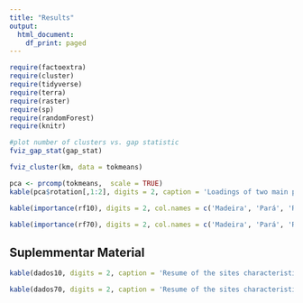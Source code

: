 ```yaml
---
title: "Results"
output:
  html_document:
    df_print: paged
---
```


```r
require(factoextra)
require(cluster)
require(tidyverse)
require(terra)
require(raster)
require(sp)
require(randomForest)
require(knitr)
```

```r
#plot number of clusters vs. gap statistic
fviz_gap_stat(gap_stat)
```


```r
fviz_cluster(km, data = tokmeans)
```

```r
pca <- prcomp(tokmeans,  scale = TRUE)
kable(pca$rotation[,1:2], digits = 2, caption = 'Loadings of two main principal components.')
```



```r
kable(importance(rf10), digits = 2, col.names = c('Madeira', 'Pará', 'Rondônia', 'Roraima', 'Xingu-Tapajos', 'Decrease Accuracy', 'Decrease Gini') ,caption = 'Variable importace to classfy by province, and for general random forest performance.')
```


```r
kable(importance(rf70), digits = 2, col.names = c('Madeira', 'Pará', 'Rondônia', 'Roraima', 'Xingu-Tapajos', 'Decrease Accuracy', 'Decrease Gini') ,caption = 'Variable importace to classfy by province, and for general random forest performance.')
```

## Suplemmentar Material


```r
kable(dados10, digits = 2, caption = 'Resume of the sites characteristics considering trees greater than 10 cm')
```

```r
kable(dados70, digits = 2, caption = 'Resume of the sites characteristics considering trees greater than 70 cm')
```


